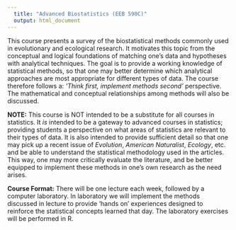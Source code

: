 ---
  title: "Advanced Biostatistics (EEB 590C)"
  output: html_document
---
  
This course presents a survey of the biostatistical methods commonly used in evolutionary and ecological research.  It motivates this topic from the conceptual and logical foundations of matching one’s data and hypotheses with analytical techniques.  The goal is to provide a working knowledge of statistical methods, so that one may better determine which analytical approaches are most appropriate for different types of data. The course therefore follows a: *‘Think first, implement methods second’* perspective. The mathematical and conceptual relationships among methods will also be discussed. \hfill\break

**NOTE:** This course is NOT intended to be a substitute for all courses in statistics. It *is* intended to be a gateway to advanced courses in statistics; providing students a perspective on what areas of statistics are relevant to their types of data. It is also intended to provide sufficient detail so that one may pick up a recent issue of *Evolution*, *American Naturalist*, *Ecology*, etc. and be able to understand the statistical methodology used in the articles. This way, one may more critically evaluate the literature, and be better equipped to implement these methods in one’s own research as the need arises.  \hfill\break

**Course Format:** There will be one lecture each week, followed by a computer laboratory. In laboratory we will implement the methods discussed in lecture to provide ‘hands on’ experiences designed to reinforce the statistical concepts learned that day. The laboratory exercises will be performed in R. 
